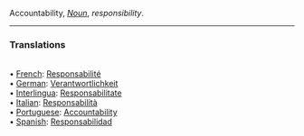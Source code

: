 Accountability, <i>[[Noun]]</i>, ''responsibility''. 
<HR> <P> <H3>Translations</H3>
<BR>• [[French]]: [[Responsabilité]]
<BR>• [[German]]: [[Verantwortlichkeit]]
<BR>• [[Interlingua]]: [[Responsabilitate]]
<BR>• [[Italian]]: [[Responsabilità]]
<BR>• [[Portuguese]]: [[Accountability]]
<BR>• [[Spanish]]: [[Responsabilidad]]
<BR>